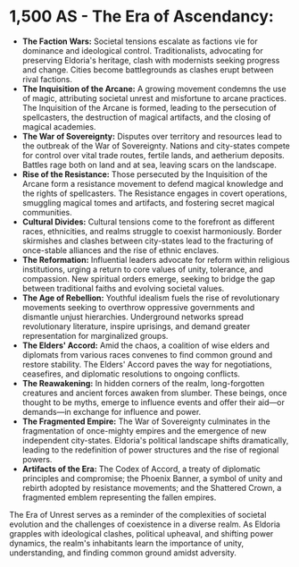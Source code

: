 # **1,500 AS - The Era of Ascendancy:**

- **The Faction Wars:** Societal tensions escalate as factions vie for dominance and ideological control. Traditionalists, advocating for preserving Eldoria's heritage, clash with modernists seeking progress and change. Cities become battlegrounds as clashes erupt between rival factions.
- **The Inquisition of the Arcane:** A growing movement condemns the use of magic, attributing societal unrest and misfortune to arcane practices. The Inquisition of the Arcane is formed, leading to the persecution of spellcasters, the destruction of magical artifacts, and the closing of magical academies.
- **The War of Sovereignty:** Disputes over territory and resources lead to the outbreak of the War of Sovereignty. Nations and city-states compete for control over vital trade routes, fertile lands, and aetherium deposits. Battles rage both on land and at sea, leaving scars on the landscape.
- **Rise of the Resistance:** Those persecuted by the Inquisition of the Arcane form a resistance movement to defend magical knowledge and the rights of spellcasters. The Resistance engages in covert operations, smuggling magical tomes and artifacts, and fostering secret magical communities.
- **Cultural Divides:** Cultural tensions come to the forefront as different races, ethnicities, and realms struggle to coexist harmoniously. Border skirmishes and clashes between city-states lead to the fracturing of once-stable alliances and the rise of ethnic enclaves.
- **The Reformation:** Influential leaders advocate for reform within religious institutions, urging a return to core values of unity, tolerance, and compassion. New spiritual orders emerge, seeking to bridge the gap between traditional faiths and evolving societal values.
- **The Age of Rebellion:** Youthful idealism fuels the rise of revolutionary movements seeking to overthrow oppressive governments and dismantle unjust hierarchies. Underground networks spread revolutionary literature, inspire uprisings, and demand greater representation for marginalized groups.
- **The Elders' Accord:** Amid the chaos, a coalition of wise elders and diplomats from various races convenes to find common ground and restore stability. The Elders' Accord paves the way for negotiations, ceasefires, and diplomatic resolutions to ongoing conflicts.
- **The Reawakening:** In hidden corners of the realm, long-forgotten creatures and ancient forces awaken from slumber. These beings, once thought to be myths, emerge to influence events and offer their aid—or demands—in exchange for influence and power.
- **The Fragmented Empire:** The War of Sovereignty culminates in the fragmentation of once-mighty empires and the emergence of new independent city-states. Eldoria's political landscape shifts dramatically, leading to the redefinition of power structures and the rise of regional powers.
- **Artifacts of the Era:** The Codex of Accord, a treaty of diplomatic principles and compromise; the Phoenix Banner, a symbol of unity and rebirth adopted by resistance movements; and the Shattered Crown, a fragmented emblem representing the fallen empires.

The Era of Unrest serves as a reminder of the complexities of societal evolution and the challenges of coexistence in a diverse realm. As Eldoria grapples with ideological clashes, political upheaval, and shifting power dynamics, the realm's inhabitants learn the importance of unity, understanding, and finding common ground amidst adversity.
